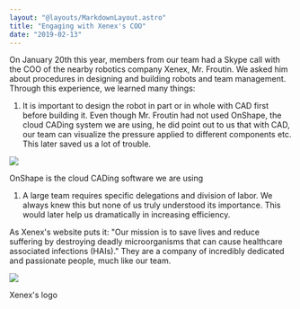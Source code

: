 ```yaml
---
layout: "@layouts/MarkdownLayout.astro"
title: "Engaging with Xenex's COO"
date: "2019-02-13"
---
```


On January 20th this year, members from our team had a Skype call with the COO of the nearby robotics company Xenex, Mr. Froutin. We asked him about procedures in designing and building robots and team management. Through this experience, we learned many things:

1. It is important to design the robot in part or in whole with CAD first before building it. Even though Mr. Froutin had not used OnShape, the cloud CADing system we are using, he did point out to us that with CAD, our team can visualize the pressure applied to different components etc. This later saved us a lot of trouble.

![](/images/image-1.png)

OnShape is the cloud CADing software we are using

1. A large team requires specific delegations and division of labor. We always knew this but none of us truly understood its importance. This would later help us dramatically in increasing efficiency.

As Xenex's website puts it: "Our mission is to save lives and reduce suffering by destroying deadly microorganisms that can cause healthcare associated infections (HAIs)." They are a company of incredibly dedicated and passionate people, much like our team.

![](/images/image.png)

Xenex's logo
